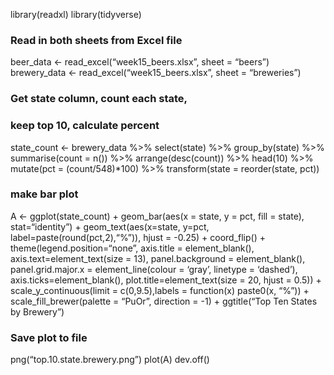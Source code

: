 library(readxl)
library(tidyverse)

### Read in both sheets from Excel file
beer_data <- read_excel("week15_beers.xlsx", sheet = "beers")
brewery_data <- read_excel("week15_beers.xlsx", sheet = "breweries")

### Get state column, count each state,
### keep top 10, calculate percent
state_count <- brewery_data %>%
  select(state) %>%
  group_by(state) %>%
  summarise(count = n()) %>%
  arrange(desc(count)) %>%
  head(10) %>%
  mutate(pct = (count/548)*100) %>%
  transform(state = reorder(state, pct))

### make bar plot
A <- ggplot(state_count) +
  geom_bar(aes(x = state, y = pct, fill = state), stat="identity") + geom_text(aes(x=state, y=pct, label=paste(round(pct,2),"%")), hjust = -0.25) +
  coord_flip() +
  theme(legend.position="none", axis.title = element_blank(), axis.text=element_text(size = 13), panel.background = element_blank(), panel.grid.major.x = element_line(colour = 'gray', linetype = 'dashed'), axis.ticks=element_blank(), plot.title=element_text(size = 20, hjust = 0.5)) +
  scale_y_continuous(limit = c(0,9.5),labels = function(x) paste0(x, "%")) +
  scale_fill_brewer(palette = "PuOr", direction = -1) +
  ggtitle("Top Ten States by Brewery")

### Save plot to file
png("top.10.state.brewery.png")
plot(A)
dev.off()

